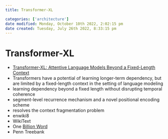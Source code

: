 ```yaml
---
title: Transformer-XL

categories: ['architecture']
date modified: Monday, October 10th 2022, 2:02:15 pm
date created: Tuesday, July 26th 2022, 8:33:15 pm
---
```


# Transformer-XL
- [Transformer-XL: Attentive Language Models Beyond a Fixed-Length Context](https://arxiv.org/abs/1901.02860)
- Transformers have a potential of learning longer-term dependency, but are limited by a fixed-length context in the setting of language modeling
- learning dependency beyond a fixed length without disrupting temporal coherence
- segment-level recurrence mechanism and a novel positional encoding scheme
- resolves the context fragmentation problem
- enwiki8
- WikiText
- One [Billion Word](Billion%20Word.qmd)
- Penn Treebank



